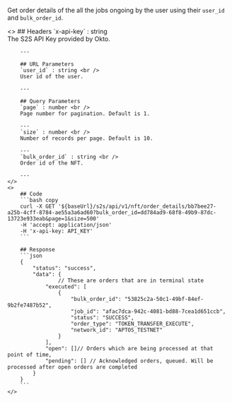 
Get order details of the all the jobs ongoing by the user using their `user_id` and `bulk_order_id`.

<ColumnLayout>
    <>
        ## Headers
        `x-api-key` : string <br />
        The S2S API Key provided by Okto.

        ---

        ## URL Parameters
        `user_id` : string <br />
        User id of the user.
        
        ---

        ## Query Parameters
        `page` : number <br />
        Page number for pagination. Default is 1.

        ---
        `size` : number <br />
        Number of records per page. Default is 10.

        ---
        `bulk_order_id` : string <br />
        Order id of the NFT.

        ---
    </>
    <>
        ## Code
        ```bash copy
        curl -X GET '${baseUrl}/s2s/api/v1/nft/order_details/bb7bee27-a25b-4cff-8784-ae55a3a6ad60?bulk_order_id=dd784ad9-68f8-49b9-87dc-13723e933eab&page=1&size=500'
        -H 'accept: application/json' 
        -H 'x-api-key: API_KEY'
        ```

        ## Response
        ```json
        {
            "status": "success",
            "data": {
                    // These are orders that are in terminal state
                "executed": [
                    {
                        "bulk_order_id": "53825c2a-50c1-49bf-84ef-9b2fe7487b52",
                        "job_id": "afac7dca-942c-4081-bd88-7cea1d651ccb",
                        "status": "SUCCESS",
                        "order_type": "TOKEN_TRANSFER_EXECUTE",
                        "network_id": "APTOS_TESTNET"
                    }
                ],
                "open": []// Orders which are being processed at that point of time,
                "pending": [] // Acknowledged orders, queued. Will be processed after open orders are completed
            }
        }
        ```
    </>
</ColumnLayout>